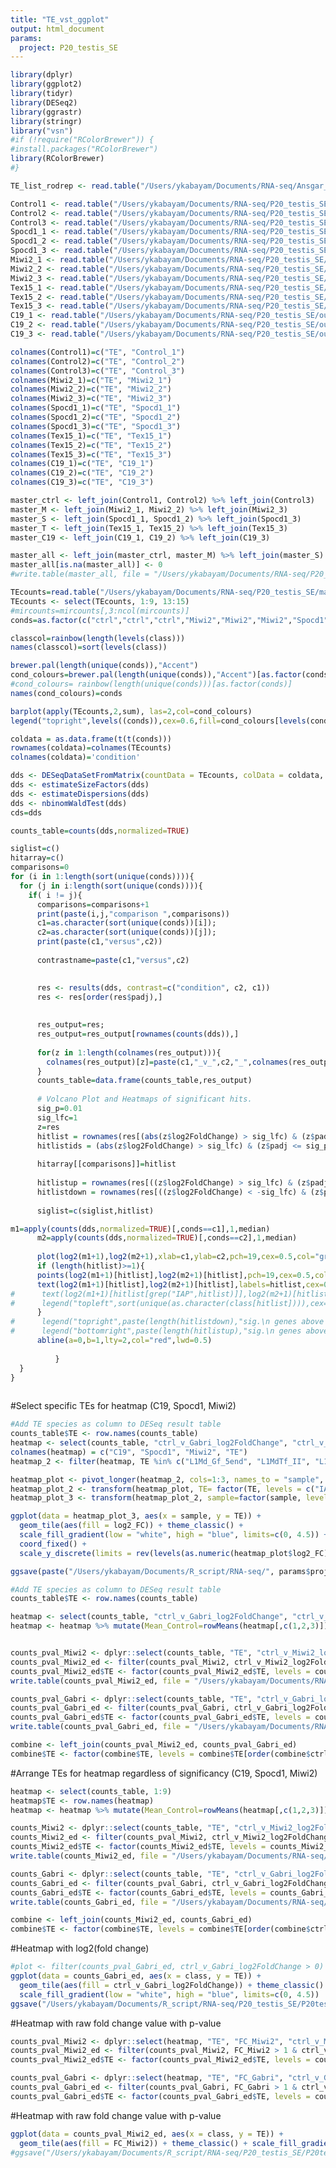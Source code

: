 ```yaml
---
title: "TE_vst_ggplot"
output: html_document
params:
  project: P20_testis_SE
---
```


```r
library(dplyr)
library(ggplot2)
library(tidyr)
library(DESeq2)
library(ggrastr)
library(stringr)
library("vsn")
#if (!require("RColorBrewer")) {
#install.packages("RColorBrewer")
library(RColorBrewer)
#}
```

```r
TE_list_rodrep <- read.table("/Users/ykabayam/Documents/RNA-seq/Ansgar_Spocd1/header_info_rodrep.txt", header = TRUE)

Control1 <- read.table("/Users/ykabayam/Documents/RNA-seq/P20_testis_SE/out_bowtie2/count_WTA_rodrep_hit.txt", header = FALSE)
Control2 <- read.table("/Users/ykabayam/Documents/RNA-seq/P20_testis_SE/out_bowtie2/count_WTB_rodrep_hit.txt", header = FALSE)
Control3 <- read.table("/Users/ykabayam/Documents/RNA-seq/P20_testis_SE/out_bowtie2/count_WTC_rodrep_hit.txt", header = FALSE)
Spocd1_1 <- read.table("/Users/ykabayam/Documents/RNA-seq/P20_testis_SE/out_bowtie2/count_Spocd19_rodrep_hit.txt", header = FALSE)
Spocd1_2 <- read.table("/Users/ykabayam/Documents/RNA-seq/P20_testis_SE/out_bowtie2/count_Spocd110_rodrep_hit.txt", header = FALSE)
Spocd1_3 <- read.table("/Users/ykabayam/Documents/RNA-seq/P20_testis_SE/out_bowtie2/count_Spocd111_rodrep_hit.txt", header = FALSE)
Miwi2_1 <- read.table("/Users/ykabayam/Documents/RNA-seq/P20_testis_SE/out_bowtie2/count_Miwi2802_rodrep_hit.txt", header = FALSE)
Miwi2_2 <- read.table("/Users/ykabayam/Documents/RNA-seq/P20_testis_SE/out_bowtie2/count_Miwi2810_rodrep_hit.txt", header = FALSE)
Miwi2_3 <- read.table("/Users/ykabayam/Documents/RNA-seq/P20_testis_SE/out_bowtie2/count_Miwi2811_rodrep_hit.txt", header = FALSE)
Tex15_1 <- read.table("/Users/ykabayam/Documents/RNA-seq/P20_testis_SE/out_bowtie2/count_Tex15297_rodrep_hit.txt", header = FALSE)
Tex15_2 <- read.table("/Users/ykabayam/Documents/RNA-seq/P20_testis_SE/out_bowtie2/count_Tex15298_rodrep_hit.txt", header = FALSE)
Tex15_3 <- read.table("/Users/ykabayam/Documents/RNA-seq/P20_testis_SE/out_bowtie2/count_Tex15301_rodrep_hit.txt", header = FALSE)
C19_1 <- read.table("/Users/ykabayam/Documents/RNA-seq/P20_testis_SE/out_bowtie2/count_C19221_rodrep_hit.txt", header = FALSE)
C19_2 <- read.table("/Users/ykabayam/Documents/RNA-seq/P20_testis_SE/out_bowtie2/count_C19224_rodrep_hit.txt", header = FALSE)
C19_3 <- read.table("/Users/ykabayam/Documents/RNA-seq/P20_testis_SE/out_bowtie2/count_C19225_rodrep_hit.txt", header = FALSE)

colnames(Control1)=c("TE", "Control_1")
colnames(Control2)=c("TE", "Control_2")
colnames(Control3)=c("TE", "Control_3")
colnames(Miwi2_1)=c("TE", "Miwi2_1")
colnames(Miwi2_2)=c("TE", "Miwi2_2")
colnames(Miwi2_3)=c("TE", "Miwi2_3")
colnames(Spocd1_1)=c("TE", "Spocd1_1")
colnames(Spocd1_2)=c("TE", "Spocd1_2")
colnames(Spocd1_3)=c("TE", "Spocd1_3")
colnames(Tex15_1)=c("TE", "Tex15_1")
colnames(Tex15_2)=c("TE", "Tex15_2")
colnames(Tex15_3)=c("TE", "Tex15_3")
colnames(C19_1)=c("TE", "C19_1")
colnames(C19_2)=c("TE", "C19_2")
colnames(C19_3)=c("TE", "C19_3")

master_ctrl <- left_join(Control1, Control2) %>% left_join(Control3)
master_M <- left_join(Miwi2_1, Miwi2_2) %>% left_join(Miwi2_3)
master_S <- left_join(Spocd1_1, Spocd1_2) %>% left_join(Spocd1_3)
master_T <- left_join(Tex15_1, Tex15_2) %>% left_join(Tex15_3)
master_C19 <- left_join(C19_1, C19_2) %>% left_join(C19_3)

master_all <- left_join(master_ctrl, master_M) %>% left_join(master_S) %>% left_join(master_T) %>% left_join(master_C19)
master_all[is.na(master_all)] <- 0
#write.table(master_all, file = "/Users/ykabayam/Documents/RNA-seq/P20_testis_SE/master_all_TE.txt", sep="\t", col.names=T, row.names=F, quote=F)
```

```r
TEcounts=read.table("/Users/ykabayam/Documents/RNA-seq/P20_testis_SE/master_all_TE.txt", header=TRUE,row.names=1,fill=TRUE,sep="\t")
TEcounts <- select(TEcounts, 1:9, 13:15)
#mircounts=mircounts[,3:ncol(mircounts)]
conds=as.factor(c("ctrl","ctrl","ctrl","Miwi2","Miwi2","Miwi2","Spocd1","Spocd1","Spocd1","Gabri","Gabri","Gabri"))

classcol=rainbow(length(levels(class)))
names(classcol)=sort(levels(class))

brewer.pal(length(unique(conds)),"Accent")
cond_colours=brewer.pal(length(unique(conds)),"Accent")[as.factor(conds)]
#cond_colours= rainbow(length(unique(conds)))[as.factor(conds)]
names(cond_colours)=conds
```

```r
barplot(apply(TEcounts,2,sum), las=2,col=cond_colours)
legend("topright",levels((conds)),cex=0.6,fill=cond_colours[levels(conds)])
```

```r
coldata = as.data.frame(t(t(conds)))
rownames(coldata)=colnames(TEcounts)
colnames(coldata)='condition'

dds <- DESeqDataSetFromMatrix(countData = TEcounts, colData = coldata, design = ~ condition)
dds <- estimateSizeFactors(dds)
dds <- estimateDispersions(dds)
dds <- nbinomWaldTest(dds)
cds=dds

counts_table=counts(dds,normalized=TRUE)
```

```r
siglist=c()
hitarray=c()
comparisons=0
for (i in 1:length(sort(unique(conds)))){
  for (j in i:length(sort(unique(conds)))){
    if( i != j){
      comparisons=comparisons+1
      print(paste(i,j,"comparison ",comparisons))
      c1=as.character(sort(unique(conds))[i]);
      c2=as.character(sort(unique(conds))[j]);
      print(paste(c1,"versus",c2))
      
      contrastname=paste(c1,"versus",c2)

      
      res <- results(dds, contrast=c("condition", c2, c1))
      res <- res[order(res$padj),]
      
      
      res_output=res;
      res_output=res_output[rownames(counts(dds)),]
      
      for(z in 1:length(colnames(res_output))){
        colnames(res_output)[z]=paste(c1,"_v_",c2,"_",colnames(res_output)[z],sep="")
      }
      counts_table=data.frame(counts_table,res_output)
      
      # Volcano Plot and Heatmaps of significant hits.
      sig_p=0.01
      sig_lfc=1
      z=res
      hitlist = rownames(res[(abs(z$log2FoldChange) > sig_lfc) & (z$padj <= sig_p) & (!is.na(z$log2FoldChange)) & (!is.na(z$padj)),])
      hitlistids = (abs(z$log2FoldChange) > sig_lfc) & (z$padj <= sig_p) & (!is.na(z$log2FoldChange)) & (!is.na(z$padj))
      
      hitarray[[comparisons]]=hitlist
      
      hitlistup = rownames(res[((z$log2FoldChange) > sig_lfc) & (z$padj <= sig_p) & (!is.na(z$log2FoldChange)) & (!is.na(z$padj)),])
      hitlistdown = rownames(res[((z$log2FoldChange) < -sig_lfc) & (z$padj <= sig_p) & (!is.na(z$log2FoldChange)) & (!is.na(z$padj)),])
      
      siglist=c(siglist,hitlist)

m1=apply(counts(dds,normalized=TRUE)[,conds==c1],1,median)
      m2=apply(counts(dds,normalized=TRUE)[,conds==c2],1,median)
      
      plot(log2(m1+1),log2(m2+1),xlab=c1,ylab=c2,pch=19,cex=0.5,col="grey",main=paste(contrastname,"Pairwise Plot RAW"))
      if (length(hitlist)>=1){
      points(log2(m1+1)[hitlist],log2(m2+1)[hitlist],pch=19,cex=0.5,col="red",main=paste(contrastname,"Pairwise Plot RAW"))
      text(log2(m1+1)[hitlist],log2(m2+1)[hitlist],labels=hitlist,cex=0.4,pos=2)
#      text(log2(m1+1)[hitlist[grep("IAP",hitlist)]],log2(m2+1)[hitlist[grep("IAP",hitlist)]],labels=hitlist[grep("IAP",hitlist)],cex=0.4,pos=2,col="red")
#      legend("topleft",sort(unique(as.character(class[hitlist]))),cex=0.5,fill=classcol[sort(unique(as.character(class[hitlist])))],bty="n")
      }
#      legend("topright",paste(length(hitlistdown),"sig.\n genes above line"),cex=0.4)
#      legend("bottomright",paste(length(hitlistup),"sig.\n genes above line"),cex=0.4)
      abline(a=0,b=1,lty=2,col="red",lwd=0.5)
      
          }
  }
}
   
```

#Select specific TEs for heatmap (C19, Spocd1, Miwi2)
```r
#Add TE species as column to DESeq result table
counts_table$TE <- row.names(counts_table)
heatmap <- select(counts_table, "ctrl_v_Gabri_log2FoldChange", "ctrl_v_Spocd1_log2FoldChange","ctrl_v_Miwi2_log2FoldChange", "TE")
colnames(heatmap) = c("C19", "Spocd1", "Miwi2", "TE")
heatmap_2 <- filter(heatmap, TE %in% c("L1Md_Gf_5end", "L1MdTf_II", "L1MdTf_I", "L1MdA_I", "L1_MM", "L1MdA_II", "L1MdA_III", "L1MdGf_II", "L1MdTf_III", "L1MdGf_I", "IAPA_MM","RLTR1IAP_MM","IAPEZI","MMERVK10C","IAPLTR1_Mm","IAPLTR1a_I_MM","IAP5-Mm_I","ERVB4_1B-I_MM","IAPEY5_I","IAPEY4_LTR"))

heatmap_plot <- pivot_longer(heatmap_2, cols=1:3, names_to = "sample", values_to ="log2_FC")
heatmap_plot_2 <- transform(heatmap_plot, TE= factor(TE, levels = c("IAPEY4_LTR", "IAPEY5_I", "ERVB4_1B-I_MM", "IAP5-Mm_I", "IAPLTR1a_I_MM", "IAPLTR1_Mm", "MMERVK10C", "IAPEZI", "RLTR1IAP_MM", "IAPA_MM", "L1MdGf_I", "L1MdTf_III", "L1MdGf_II", "L1MdA_III", "L1MdA_II", "L1_MM", "L1MdA_I", "L1MdTf_I","L1MdTf_II", "L1Md_Gf_5end")))
heatmap_plot_3 <- transform(heatmap_plot_2, sample=factor(sample, levels =c("Miwi2", "Spocd1", "C19")))
```

```r
ggplot(data = heatmap_plot_3, aes(x = sample, y = TE)) + 
  geom_tile(aes(fill = log2_FC)) + theme_classic() + 
  scale_fill_gradient(low = "white", high = "blue", limits=c(0, 4.5)) +
  coord_fixed() +
  scale_y_discrete(limits = rev(levels(as.numeric(heatmap_plot$log2_FC))))

ggsave(paste("/Users/ykabayam/Documents/R_script/RNA-seq/", params$project, "/heatmap_P20testis_C19_Spocd1_Miwi2_TE_log2FC.pdf", sep = ""), width=5, height = 7)
```






```r
#Add TE species as column to DESeq result table
counts_table$TE <- row.names(counts_table)

heatmap <- select(counts_table, "ctrl_v_Gabri_log2FoldChange", "ctrl_v_Spocd1_log2FoldChange","ctrl_v_Miwi2_log2FoldChange")
heatmap <- heatmap %>% mutate(Mean_Control=rowMeans(heatmap[,c(1,2,3)])) %>% mutate(Mean_Miwi2_KO=rowMeans(heatmap[,c(4,5,6)])) %>% mutate(Mean_Gabri_KO=rowMeans(heatmap[,c(7,8,9)])) %>% mutate(FC_Miwi2 = Mean_Miwi2_KO/Mean_Control) %>% mutate(FC_Gabri = Mean_Gabri_KO/Mean_Control)


counts_pval_Miwi2 <- dplyr::select(counts_table, "TE", "ctrl_v_Miwi2_log2FoldChange", "ctrl_v_Miwi2_padj")
counts_pval_Miwi2_ed <- filter(counts_pval_Miwi2, ctrl_v_Miwi2_log2FoldChange >= 1 & ctrl_v_Miwi2_padj < 0.01 | ctrl_v_Miwi2_log2FoldChange <= -1 & ctrl_v_Miwi2_padj < 0.01) %>% mutate(class = "Miwi2_KO")
counts_pval_Miwi2_ed$TE <- factor(counts_pval_Miwi2_ed$TE, levels = counts_pval_Miwi2_ed$TE[order(counts_pval_Miwi2_ed$ctrl_v_Miwi2_log2FoldChange, decreasing = F)])
write.table(counts_pval_Miwi2_ed, file = "/Users/ykabayam/Documents/RNA-seq/P20_testis_SE/Miwi2_Significant_TE_vC19.txt", sep="\t", col.names=T, row.names=F, quote=F)

counts_pval_Gabri <- dplyr::select(counts_table, "TE", "ctrl_v_Gabri_log2FoldChange", "ctrl_v_Gabri_padj")
counts_pval_Gabri_ed <- filter(counts_pval_Gabri, ctrl_v_Gabri_log2FoldChange >= 1 & ctrl_v_Gabri_padj < 0.01 | ctrl_v_Gabri_log2FoldChange <= -1 & ctrl_v_Gabri_padj < 0.01) %>% mutate(class = "Gabri_KO")
counts_pval_Gabri_ed$TE <- factor(counts_pval_Gabri_ed$TE, levels = counts_pval_Gabri_ed$TE[order(counts_pval_Gabri_ed$ctrl_v_Gabri_log2FoldChange, decreasing = F)])
write.table(counts_pval_Gabri_ed, file = "/Users/ykabayam/Documents/RNA-seq/P20_testis_SE/Gabri_Significant_TE_vMiwi2.txt", sep="\t", col.names=T, row.names=F, quote=F)

combine <- left_join(counts_pval_Miwi2_ed, counts_pval_Gabri_ed)
combine$TE <- factor(combine$TE, levels = combine$TE[order(combine$ctrl_v_Miwi2_log2FoldChange, decreasing = F)])
```

#Arrange TEs for heatmap regardless of significancy (C19, Spocd1, Miwi2)
```r
heatmap <- select(counts_table, 1:9)
heatmap$TE <- row.names(heatmap)
heatmap <- heatmap %>% mutate(Mean_Control=rowMeans(heatmap[,c(1,2,3)])) %>% mutate(Mean_Miwi2_KO=rowMeans(heatmap[,c(4,5,6)])) %>% mutate(Mean_Gabri_KO=rowMeans(heatmap[,c(7,8,9)])) %>% mutate(FC_Miwi2 = Mean_Miwi2_KO/Mean_Control) %>% mutate(FC_Gabri = Mean_Gabri_KO/Mean_Control)

counts_Miwi2 <- dplyr::select(counts_table, "TE", "ctrl_v_Miwi2_log2FoldChange")
counts_Miwi2_ed <- filter(counts_pval_Miwi2, ctrl_v_Miwi2_log2FoldChange >= 1) %>% mutate(class = "Miwi2_KO")
counts_Miwi2_ed$TE <- factor(counts_Miwi2_ed$TE, levels = counts_Miwi2_ed$TE[order(counts_Miwi2_ed$ctrl_v_Miwi2_log2FoldChange, decreasing = F)])
write.table(counts_Miwi2_ed, file = "/Users/ykabayam/Documents/RNA-seq/P20_testis_SE/Miwi2_log2FC1_TE_vC19_nopval.txt", sep="\t", col.names=T, row.names=F, quote=F)

counts_Gabri <- dplyr::select(counts_table, "TE", "ctrl_v_Gabri_log2FoldChange")
counts_Gabri_ed <- filter(counts_pval_Gabri, ctrl_v_Gabri_log2FoldChange >= 0) %>% mutate(class = "Gabri_KO")
counts_Gabri_ed$TE <- factor(counts_Gabri_ed$TE, levels = counts_Gabri_ed$TE[order(counts_Gabri_ed$ctrl_v_Gabri_log2FoldChange, decreasing = F)])
write.table(counts_Gabri_ed, file = "/Users/ykabayam/Documents/RNA-seq/P20_testis_SE/Gabri_log2FC0_TE_vMiwi2_nopval.txt", sep="\t", col.names=T, row.names=F, quote=F)

combine <- left_join(counts_Miwi2_ed, counts_Gabri_ed)
combine$TE <- factor(combine$TE, levels = combine$TE[order(combine$ctrl_v_Miwi2_log2FoldChange, decreasing = F)])
```

#Heatmap with log2(fold change)
```r
#plot <- filter(counts_pval_Gabri_ed, ctrl_v_Gabri_log2FoldChange > 0)
ggplot(data = counts_Gabri_ed, aes(x = class, y = TE)) + 
  geom_tile(aes(fill = ctrl_v_Gabri_log2FoldChange)) + theme_classic() + 
  scale_fill_gradient(low = "white", high = "blue", limits=c(0, 4.5))
ggsave("/Users/ykabayam/Documents/R_script/RNA-seq/P20_testis_SE/P20tes_heatmap_TE_Gabri_log2FC_vMiwi2.pdf", width=5)
```

#Heatmap with raw fold change value with p-value
```r
counts_pval_Miwi2 <- dplyr::select(heatmap, "TE", "FC_Miwi2", "ctrl_v_Miwi2_padj")
counts_pval_Miwi2_ed <- filter(counts_pval_Miwi2, FC_Miwi2 > 1 & ctrl_v_Miwi2_padj < 0.01) %>% mutate(class = "Miwi2_KO")
counts_pval_Miwi2_ed$TE <- factor(counts_pval_Miwi2_ed$TE, levels = counts_pval_Miwi2_ed$TE[order(counts_pval_Miwi2_ed$FC_Miwi2, decreasing = F)])

counts_pval_Gabri <- dplyr::select(heatmap, "TE", "FC_Gabri", "ctrl_v_Gabri_padj")
counts_pval_Gabri_ed <- filter(counts_pval_Gabri, FC_Gabri > 1 & ctrl_v_Gabri_padj < 0.01) %>% mutate(class = "Gabri_KO")
counts_pval_Gabri_ed$TE <- factor(counts_pval_Gabri_ed$TE, levels = counts_pval_Gabri_ed$TE[order(counts_pval_Gabri_ed$FC_Gabri, decreasing = F)])
```

#Heatmap with raw fold change value with p-value
```r
ggplot(data = counts_pval_Miwi2_ed, aes(x = class, y = TE)) + 
  geom_tile(aes(fill = FC_Miwi2)) + theme_classic() + scale_fill_gradient(low = "white", high = "black", limits=c(0, 25))
#ggsave("/Users/ykabayam/Documents/R_script/RNA-seq/P20_testis_SE/P20tes_heatmap_TE_Miwi2_p0.01_rawFC_black.pdf", width=5)
```


